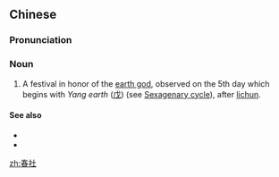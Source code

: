 ==Chinese==
{{zh-forms}}

===Pronunciation===
{{zh-pron
|m=chūnshè
|cat=n
}}

===Noun===
{{zh-noun}}

# A festival in honor of the [[w:Tu Di Gong|earth god]], observed on the 5th day which begins with ''Yang earth'' ([[戊]]) (see [[w:Sexagenary cycle|Sexagenary cycle]]), after [[w:lichun|lichun]].

====See also====
* {{zh-l|秋社}}
* {{zh-l|社賽}}

[[zh:春社]]